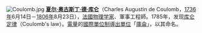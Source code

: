 [[File:Coulomb.jpg|left]]
'''[[夏尔·奥古斯丁·库仑|夏尔·奥古斯丁·德·库仑]]'''（Charles Augustin de Coulomb，[[1736年|1736年]]6月14日－[[1806年|1806年]]8月23日），[[法國|法國]][[物理学家|物理学家]]、軍事工程師。1785年，发现[[库仑定律|库仑定律]]（Coulomb's law）。[[電量|電量]]的[[國際單位制導出單位|國際單位制導出單位]]「[[庫侖|庫侖]]」，以其命名。